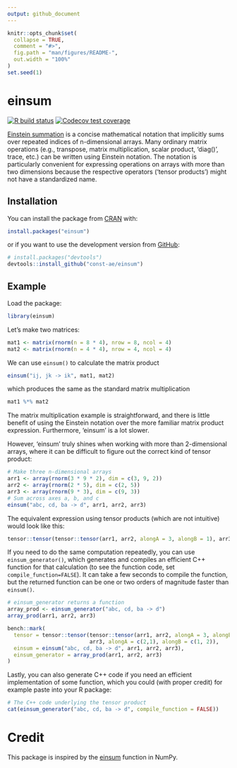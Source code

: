 ```yaml
---
output: github_document
---
```


<!-- README.md is generated from README.Rmd. Please edit that file -->

```r
knitr::opts_chunk$set(
  collapse = TRUE,
  comment = "#>",
  fig.path = "man/figures/README-",
  out.width = "100%"
)
set.seed(1)
```

# einsum

<!-- badges: start -->
[![R build status](https://github.com/const-ae/einsum/workflows/R-CMD-check/badge.svg)](https://github.com/const-ae/einsum/actions)
[![Codecov test coverage](https://codecov.io/gh/const-ae/einsum/branch/master/graph/badge.svg)](https://app.codecov.io/gh/const-ae/einsum?branch=master)
<!-- badges: end -->

[Einstein summation](https://en.wikipedia.org/wiki/Einstein_notation) is a concise mathematical notation that 
implicitly sums over repeated indices of n-dimensional arrays. Many ordinary
matrix operations (e.g., transpose, matrix multiplication, scalar product, 'diag()', trace, etc.)
can be written using Einstein notation. The notation is particularly convenient for 
expressing operations on arrays with more than two dimensions because the 
respective operators ('tensor products') might not have a standardized name.

## Installation

You can install the package from [CRAN](https://CRAN.R-project.org/package=einsum) with:
``` r
install.packages("einsum")
```
or if you want to use the development version from [GitHub](https://github.com/einsum):
``` r
# install.packages("devtools")
devtools::install_github("const-ae/einsum")
```


## Example

Load the package:

```r
library(einsum)
```


Let's make two matrices:

```r
mat1 <- matrix(rnorm(n = 8 * 4), nrow = 8, ncol = 4)
mat2 <- matrix(rnorm(n = 4 * 4), nrow = 4, ncol = 4)
```

We can use `einsum()` to calculate the matrix product
```r
einsum("ij, jk -> ik", mat1, mat2)
```
which produces the same as the standard matrix multiplication
```r
mat1 %*% mat2
```
The matrix multiplication example is straightforward, and there is little benefit of using the Einstein notation over the more familiar matrix product expression. Furthermore, 'einsum' is a lot slower. 

However, 'einsum' truly shines when working with more than 2-dimensional arrays, where it can be difficult to figure out the correct kind of tensor product:
```r
# Make three n-dimensional arrays
arr1 <- array(rnorm(3 * 9 * 2), dim = c(3, 9, 2))
arr2 <- array(rnorm(2 * 5), dim = c(2, 5))
arr3 <- array(rnorm(9 * 3), dim = c(9, 3))
# Sum across axes a, b, and c
einsum("abc, cd, ba -> d", arr1, arr2, arr3)
```
The equivalent expression using tensor products (which are not intuitive) would look like this:
```r
tensor::tensor(tensor::tensor(arr1, arr2, alongA = 3, alongB = 1), arr3, alongA = c(2,1), alongB = c(1, 2))
```


If you need to do the same computation repeatedly, you can use `einsum_generator()`, which generates and compiles an efficient C++ function for that calculation (to see the function code, set `compile_function=FALSE`). It can take a few seconds to compile the function, but the returned function can be one or two orders of magnitude faster than `einsum()`.

```r
# einsum_generator returns a function
array_prod <- einsum_generator("abc, cd, ba -> d")
array_prod(arr1, arr2, arr3)
```


```r
bench::mark(
  tensor = tensor::tensor(tensor::tensor(arr1, arr2, alongA = 3, alongB = 1), 
                          arr3, alongA = c(2,1), alongB = c(1, 2)),
  einsum = einsum("abc, cd, ba -> d", arr1, arr2, arr3),
  einsum_generator = array_prod(arr1, arr2, arr3)
)
```

Lastly, you can also generate C++ code if you need an efficient implementation of some function, which you could (with proper credit) for example paste into your R package:
```r
# The C++ code underlying the tensor product
cat(einsum_generator("abc, cd, ba -> d", compile_function = FALSE))
```



# Credit

This package is inspired by the [einsum](https://numpy.org/doc/stable/reference/generated/numpy.einsum.html) function in NumPy.

